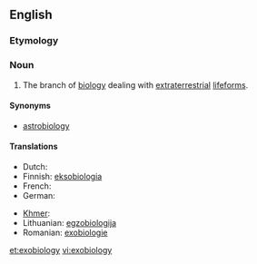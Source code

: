 ==English==

===Etymology===
{{prefix|exo|biology}}

===Noun===
{{en-noun|-}}

# The branch of [[biology]] dealing with [[extraterrestrial]] [[lifeforms]].

====Synonyms====
* [[astrobiology]]

====Translations====
{{trans-top|branch of biology dealing with extraterrestrial lifeforms}}
* Dutch: {{t|nl|exobiologie|f}}
* Finnish: [[eksobiologia]]
* French: {{t+|fr|exobiologie|f}}
* German: {{t+|de|Exobiologie|f}}
{{trans-mid}}
* [[Khmer]]: {{t|km|ពហិជីវវិទ្យា|sc=Khmr|tr=peaʔheʔ chiivoa vityie}}
* Lithuanian: [[egzobiologija]] {{f}}
* Romanian: [[exobiologie]]
{{trans-bottom}}

[[et:exobiology]]
[[vi:exobiology]]